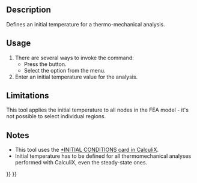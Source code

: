 <languages/>
<translate>

<!--T:10-->
{{Docnav
|[[FEM_ConstraintSelfWeight|Constraint self weight]]
|[[FEM_ConstraintHeatflux|Constraint heatflux]]
|[[FEM_Workbench|FEM]]
|IconL=FEM_ConstraintSelfWeight.svg
|IconR=FEM_ConstraintHeatflux.svg
|IconC=Workbench_FEM.svg
}}

<!--T:1-->
{{GuiCommandContainer|
{{GuiCommand
|Name=FEM ConstraintInitialTemperature
|MenuLocation=Model → Thermal boundary conditions and loads → Initial temperature
|Workbenches=[[FEM_Workbench|FEM]]
|SeeAlso=[[FEM_tutorial|FEM tutorial]]
}}
{{GuiCommandFemInfo
|Solvers=CalculiX, Elmer
}}
}}

==Description== <!--T:2-->

<!--T:6-->
Defines an initial temperature for a thermo-mechanical analysis.

==Usage== <!--T:3-->

<!--T:7-->
# There are several ways to invoke the command:
#* Press the {{Button|[[Image:FEM_ConstraintInitialTemperature.svg|16px]] [[FEM_ConstraintInitialTemperature|Initial temperature]]}} button.
#* Select the {{MenuCommand|Model → Thermal boundary conditions and loads → [[Image:FEM_ConstraintInitialTemperature.svg|16px]] Initial temperature}} option from the menu.
# Enter an initial temperature value for the analysis.

==Limitations== <!--T:4-->

<!--T:8-->
This tool applies the initial temperature to all nodes in the FEA model - it's not possible to select individual regions.

==Notes== <!--T:5-->

<!--T:9-->
* This tool uses the [http://web.mit.edu/calculix_v2.7/CalculiX/ccx_2.7/doc/ccx/node215.html *INITIAL CONDITIONS card in CalculiX].
* Initial temperature has to be defined for all thermomechanical analyses performed with CalculiX, even the steady-state ones.

<!--T:11-->
{{Docnav
|[[FEM_ConstraintSelfWeight|Constraint self weight]]
|[[FEM_ConstraintHeatflux|Constraint heatflux]]
|[[FEM_Workbench|FEM]]
|IconL=FEM_ConstraintSelfWeight.svg
|IconR=FEM_ConstraintHeatflux.svg
|IconC=Workbench_FEM.svg
}}

</translate>
{{FEM Tools navi{{#translation:}}}}
{{Userdocnavi{{#translation:}}}}